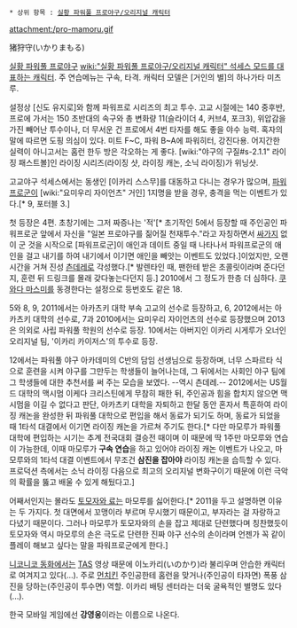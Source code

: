  * 상위 항목 : [[실황 파워풀 프로야구/오리지널 캐릭터]]

attachment:/pro-mamoru.gif

猪狩守(いかりまもる)

[[실황 파워풀 프로야구]] [[wiki:"실황 파워풀 프로야구/오리지널 캐릭터" 석세스 모드를 대표하는 캐릭터]]. 주 연습메뉴는 구속, 타격. 캐릭터 모델은 [거인의 별]의 하나가타 미츠루.

설정상 [신도 유지로]와 함께 파워프로 시리즈의 최고 투수. 고교 시절에는 140 중후반, 프로에 가서는 150 초반대의 속구와 총 변화량 11(슬라이더 4, 커브4, 포크3), 위압감을 가진 빼어난 투수이나, 더 무서운 건 프로에서 4번 타자를 해도 좋을 야수 능력. 혹자의 말에 따르면 도핑 의심이 있다. 미트 F~C, 파워 B~A에 파워히터, 강진다용. 어지간한 실력이 아니고서는 홈런 한두 방은 각오하는 게 좋다. [wiki:"야구의 구질#s-2.1.1" 라이징 패스트볼]인 라이징 시리즈(라이징 샷, 라이징 캐논, 소닉 라이징)가 위닝샷.

고교야구 석세스에서는 동생인 [이카리 스스무]를 대동하고 다니는 경우가 많으며, [[파워프로군]]이 [wiki:"요미우리 자이언츠" 거인] 1지명을 받을 경우, 충격을 먹는 이벤트가 있다.[* 9, 포터블 3.]

첫 등장은 4편. 초창기에는 그저 짜증나는 '적'[* 초기작인 5에서 등장할 때 주인공인 파워프로군 앞에서 자신을 "일본 프로야구를 짊어질 천재투수."라고 자칭하면서 [[싸가지]] 없이 군 것을 시작으로 [파워프로군]이 애인과 데이트 중일 때 나타나서 파워프로군의 애인을 걸고 내기를 하여 내기에서 이기면 애인을 빼앗는 이벤트도 있었다.]이었지만, 오랜시간을 거쳐 진성 [[츤데레]]로 각성했다.[* 발렌타인 때, 팬한테 받은 초콜릿이라며 준다던지, 훈련 뒤 드링크를 몰래 갖다놓는다던지 등.] 2010에서 그 정도가 한층 더 심하다. [[쿠와다 마스미]]를 동경한다는 설정으로 등번호도 같은 18.

5와 8, 9, 2011에서는 아카츠키 대학 부속 고교의 선수로 등장하고, 6, 2012에서는 아카츠키 대학의 선수로, 7과 2010에서는 요미우리 자이언츠의 선수로 등장했으며 2013은 의외로 사립 파워풀 학원의 선수로 등장. 10에서는 아버지인 이카리 시게루가 오너인 오리지널 팀, '이카리 카이저스'의 투수로 등장.

12에서는 파워풀 야구 아카데미의 C반의 담임 선생님으로 등장하며, 너무 스파르타 식으로 훈련을 시켜 야구를 그만두는 학생들이 늘어나는데, 그 뒤에서는 사회인 야구 팀에 그 학생들에 대한 추천서를 써 주는 모습을 보였다. --역시 츤데레.-- 2012에서는  US월드 대학의 맥시멈 이케다 크리스틴에게 무참히 패한 뒤, 주인공과 힘을 합치지 않으면 맥시멈을 이길 수 없다고 판단, 아카츠키 대학을 자퇴하고 한달 동안 혼자서 특훈하여 라이징 캐논을 완성한 뒤 파워풀 대학으로 편입을 해서 동료가 되기도 하며, 동료가 되었을 때 1타석 대결에서 이기면 라이징 캐논을 가르쳐 주기도 한다.[* 다만 마모루가 파워풀 대학에 편입하는 시기는 추계 전국대회 결승전 때이며 이 때문에 딱 1주만 마모루와 연습이 가능한데, 이때 마모루가 '''구속 연습'''을 하고 있어야 라이징 캐논 이벤트가 나오고, 마모루와의 1타석 대결 이벤트에서 무조건 '''삼진을 잡아야''' 라이징 캐논을 습득할 수 있다. 프로덕션 측에서는 소닉 라이징 다음으로 최고의 오리지널 변화구이기 때문에 이런 극악의 확률을 뚫고 배울 수 있게 해뒀다고.]

어째서인지는 몰라도 [[토모자와 료]]는 마모루를 싫어한다.[* 2011을 두고 설명하면 이유는 두 가지다. 첫 대면에서 꼬맹이라 부르며 무시했기 때문이고, 부자라는 걸 자랑하고 다녔기 때문이다. 그러나 마모루가 토모자와의 손을 잡고 제대로 단련했다며 칭찬했듯이 토모자와 역시 마모루의 손은 극도로 단련한 진짜 야구 선수의 손이라며 언젠가 꼭 같이 플레이 해보고 싶다는 말을 파워프로군에게 한다.]

[[니코니코 동화]]에서는 [[TAS]] 영상 때문에 이노카리(いのかり)라 불리우며 안습한 캐릭터로 여겨지고 있다(...). 주로 [[먼치킨]] 주인공한테 홈런을 맞거나(주인공이 타자면) 폭풍 삼진을 당하는(주인공이 투수면) 역할. 이카리 배팅 센터라는 더욱 굴욕적인 별명도 있다(...).
 
한국 모바일 게임에선 '''강영웅'''이라는 이름으로 나온다.
